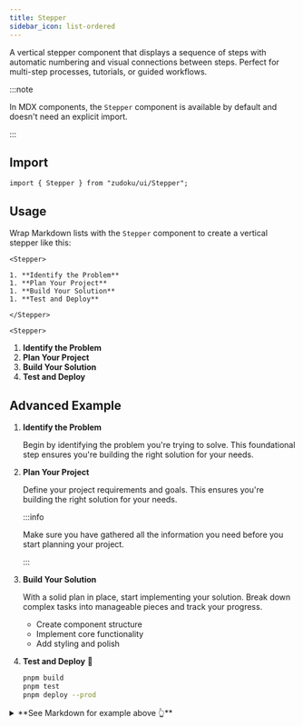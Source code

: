```yaml
---
title: Stepper
sidebar_icon: list-ordered
---
```


A vertical stepper component that displays a sequence of steps with automatic
numbering and visual connections between steps. Perfect for multi-step
processes, tutorials, or guided workflows.

:::note

In MDX components, the `Stepper` component is available by default and doesn't
need an explicit import.

:::

## Import

```tsx
import { Stepper } from "zudoku/ui/Stepper";
```

## Usage

Wrap Markdown lists with the `Stepper` component to create a vertical stepper
like this:

<div className="flex gap-4 sm:items-center sm:flex-row flex-col">
  <div className="flex-1">

<!-- prettier-ignore -->
```tsx
<Stepper>

1. **Identify the Problem**
1. **Plan Your Project**
1. **Build Your Solution**
1. **Test and Deploy**

</Stepper>
```

  </div>
  <div className="flex-1">

    <Stepper>

1. **Identify the Problem**
1. **Plan Your Project**
1. **Build Your Solution**
1. **Test and Deploy**

</Stepper>
  </div>
</div>

## Advanced Example

<Stepper>

1. **Identify the Problem**

   Begin by identifying the problem you're trying to solve. This foundational
   step ensures you're building the right solution for your needs.

1. **Plan Your Project**

   Define your project requirements and goals. This ensures you're building the
   right solution for your needs.

   :::info

   Make sure you have gathered all the information you need before you start
   planning your project.

   :::

1. **Build Your Solution**

   With a solid plan in place, start implementing your solution. Break down
   complex tasks into manageable pieces and track your progress.
   - Create component structure
   - Implement core functionality
   - Add styling and polish

1. **Test and Deploy** 🚀

   ```sh
   pnpm build
   pnpm test
   pnpm deploy --prod
   ```

</Stepper>

<details>
  <summary>**See Markdown for example above 👆**</summary>

<SyntaxHighlight language="mdx" code={`
<Stepper>

1. **Identify the Problem**

   Begin by identifying the problem you're trying to solve. This foundational
   step ensures you're building the right solution for your needs.

1. **Plan Your Project**

   Define your project requirements and goals. This ensures you're building the
   right solution for your needs.

   :::info

   Make sure you have gathered all the information you need before you start
   planning your project.

   :::

1. **Build Your Solution**

   With a solid plan in place, start implementing your solution. Break down
   complex tasks into manageable pieces and track your progress.
   - Create component structure
   - Implement core functionality
   - Add styling and polish

1. **Test and Deploy** 🚀

<!-- prettier-ignore-start -->
   \`\`\`sh

   pnpm build 
   pnpm test 
   pnpm deploy --prod

   \`\`\`
<!-- prettier-ignore-end -->

</Stepper>
`.trim()} />

</details>
